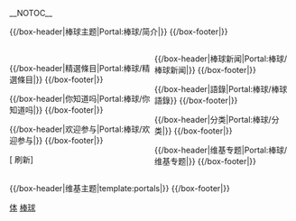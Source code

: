 <!-- 這個主題使用這個語法建立： subst:box portal skeleton| topic={{{topic}}}|  -->
__NOTOC__
<div align="center">
{{browsebar}}
</div>

{{/box-header|棒球主题|Portal:棒球/简介|}}
{{Portal:棒球/简介}}
{{/box-footer|}}
</div>
<div style="float:left; width:50%;"> <!-- This width add to the the margin below to equal 100%-->
<br>

{{/box-header|精選條目|Portal:棒球/精選條目|}}
{{Portal:棒球/精選條目}}
{{/box-footer|}}

{{Random portal component|max=3|header=精選圖片|subpage=精選圖片}}

{{Random portal component|max=3|header=各國棒球|subpage=各國棒球}}

{{/box-header|你知道吗|Portal:棒球/你知道吗|}}
{{Portal:棒球/你知道吗}}
{{/box-footer|}}

{{/box-header|欢迎参与|Portal:棒球/欢迎参与|}}
{{Portal:棒球/欢迎参与}}
{{/box-footer|}}

[{{fullurl:Portal:棒球|action=purge}} 刷新]

</div>

<div style="float:right; width:49%"> <!-- This margin should be right of the above -->

{{Random portal component|max=4|header=棒球人物|subpage=棒球人物}}

{{/box-header|棒球新闻|Portal:棒球/棒球新闻|}}
{{Portal:棒球/棒球新闻}}
{{/box-footer|}}

{{/box-header|語錄|Portal:棒球/棒球語錄}}
{{Portal:棒球/語錄}}
{{/box-footer|}}

{{/box-header|分类|Portal:棒球/分类|}}
{{Portal:棒球/分类}}
{{/box-footer|}}

{{/box-header|维基专题|Portal:棒球/维基专题|}}
{{Portal:棒球/维基专题}}
{{/box-footer|}}

</div>

<div style="float:right; width:100%">
{{/box-header|维基主题|template:portals|}}
{{portals}}
{{/box-footer|}}

[[Category:主题首页|体]]
[[Category:棒球|]]